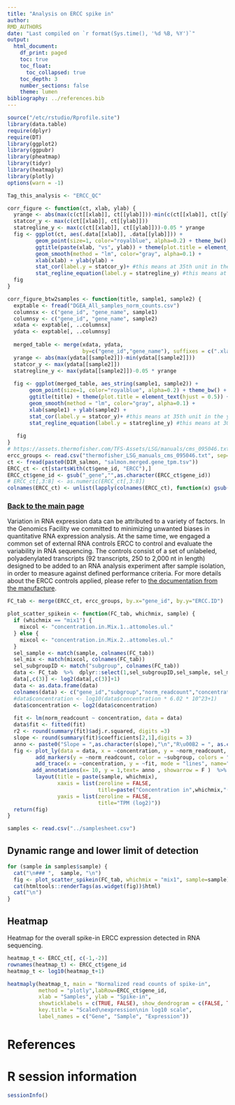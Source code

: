 ```yaml
---
title: "Analysis on ERCC spike in"
author:
RMD_AUTHORS
date: "Last compiled on `r format(Sys.time(), '%d %B, %Y')`"
output:
  html_document:
    df_print: paged
    toc: true
    toc_float:
      toc_collapsed: true
    toc_depth: 3
    number_sections: false
    theme: lumen
bibliography: ../references.bib
---
```


```r
source("/etc/rstudio/Rprofile.site")
library(data.table)
require(dplyr)
require(DT)
library(ggplot2)
library(ggpubr)
library(pheatmap)
library(tidyr)
library(heatmaply)
library(plotly)
options(warn = -1)

Tag_this_analysis <- "ERCC_QC"

corr_figure <- function(ct, xlab, ylab) {
  yrange <- abs(max(c(ct[[xlab]], ct[[ylab]]))-min(c(ct[[xlab]], ct[[ylab]])))
  statcor_y <- max(c(ct[[xlab]], ct[[ylab]]))
  statregline_y <- max(c(ct[[xlab]], ct[[ylab]]))-0.05 * yrange
  fig <- ggplot(ct, aes(.data[[xlab]], .data[[ylab]])) +
         geom_point(size=1, color="royalblue", alpha=0.2) + theme_bw() +
         ggtitle(paste(xlab, "vs", ylab)) + theme(plot.title = element_text(hjust = 0.5)) +
         geom_smooth(method = "lm", color="gray", alpha=0.1) +
         xlab(xlab) + ylab(ylab) +
         stat_cor(label.y = statcor_y)+ #this means at 35th unit in the y axis, the r squared and p value will be shown
         stat_regline_equation(label.y = statregline_y) #this means at 30th unit regresion line equation will be shown
  fig
}

corr_figure_btw2samples <- function(title, sample1, sample2) {
  exptable <- fread("DGEA_All_samples_norm_counts.csv")
  columnsx <- c("gene_id", "gene_name", sample1)
  columnsy <- c("gene_id", "gene_name", sample2)
  xdata <- exptable[, ..columnsx]
  ydata <- exptable[, ..columnsy]
  
  merged_table <- merge(xdata, ydata,
                        by=c("gene_id","gene_name"), suffixes = c(".xlab", ".ylab"))
  yrange <- abs(max(ydata[[sample2]])-min(ydata[[sample2]]))
  statcor_y <- max(ydata[[sample2]])
  statregline_y <- max(ydata[[sample2]])-0.05 * yrange
  
  fig <- ggplot(merged_table, aes_string(sample1, sample2)) +
       geom_point(size=1, color="royalblue", alpha=0.2) + theme_bw() +
       ggtitle(title) + theme(plot.title = element_text(hjust = 0.5)) +
       geom_smooth(method = "lm", color="gray", alpha=0.1) +
       xlab(sample1) + ylab(sample2) +
       stat_cor(label.y = statcor_y)+ #this means at 35th unit in the y axis, the r squared and p value will be shown
       stat_regline_equation(label.y = statregline_y) #this means at 30th unit regresion line equation will be shown
  
   fig
}
# https://assets.thermofisher.com/TFS-Assets/LSG/manuals/cms_095046.txt
ercc_groups <- read.csv("thermofisher_LSG_manuals_cms_095046.txt", sep="\t")
ct <- fread(paste0(DIR_salmon, "salmon.merged.gene_tpm.tsv"))
ERCC_ct <- ct[startsWith(ct$gene_id, "ERCC"),]
ERCC_ct$gene_id <- gsub("_gene","",as.character(ERCC_ct$gene_id))
# ERCC_ct[,3:8] <- as.numeric(ERCC_ct[,3:8])
colnames(ERCC_ct) <- unlist(lapply(colnames(ERCC_ct), function(x) gsub("^X0","",x)))
```

### [Back to the main page](../Analysis_Report_RNAseq.html)

Variation in RNA expression data can be attributed to a variety of factors. In the Genomics Facility we committed to minimizing unwanted biases in quantitative RNA expression analysis. At the same time, we engaged a common set of external RNA controls  ERCC to control and evaluate the variability in RNA sequencing. The controls consist of a set of unlabeled, polyadenylated transcripts (92 transcripts, 250 to 2,000 nt in length) designed to be added to an RNA analysis experiment after sample isolation, in order to measure against defined performance criteria. For more details about the ERCC controls applied, please refer to [the documentation from the manufacture](https://www.thermofisher.com/order/catalog/product/4456739).

```r
FC_tab <- merge(ERCC_ct, ercc_groups, by.x="gene_id", by.y="ERCC.ID")

plot_scatter_spikein <- function(FC_tab, whichmix, sample) {
  if (whichmix == "mix1") {
    mixcol <- "concentration.in.Mix.1..attomoles.ul."
  } else {
    mixcol <- "concentration.in.Mix.2..attomoles.ul."
  }
  sel_sample <- match(sample, colnames(FC_tab))
  sel_mix <- match(mixcol, colnames(FC_tab))
  sel_subgroupID <- match("subgroup", colnames(FC_tab))
  data <- FC_tab  %>%  dplyr::select(1,sel_subgroupID,sel_sample, sel_mix)
  data[,c(3)] <- log2(data[,c(3)]+1)
  data <- as.data.frame(data)
  colnames(data) <- c("gene_id","subgroup","norm_readcount","concentration")
  #data$concentration <- log10(data$concentration * 6.02 * 10^23+1)
  data$concentration <- log2(data$concentration)
  
  fit <- lm(norm_readcount ~ concentration, data = data)
  data$fit <- fitted(fit)
  r2 <- round(summary(fit)$adj.r.squared, digits =3)
  slope <- round(summary(fit)$coefficients[2,1],digits = 3)
  anno <- paste0("Slope = ",as.character(slope),"\n","R\u00B2 = ", as.character(r2))
  fig <- plot_ly(data = data, x = ~concentration, y = ~norm_readcount,  mode = "markers") %>%
         add_markers(y = ~norm_readcount, color = ~subgroup, colors = "Set1", text=~gene_id) %>% 
         add_trace(x = ~concentration, y = ~fit, mode = "lines", name="Regression", color="organge") %>%
        add_annotations(x= 10, y = 1,text= anno , showarrow = F )  %>%
         layout(title = paste(sample, whichmix),
                xaxis = list(zeroline = FALSE,
                             title=paste("Concentration in",whichmix,"(log2pM)")),
                yaxis = list(zeroline = FALSE,
                             title="TPM (log2)"))
  return(fig)
}

```

```r
samples <- read.csv("../samplesheet.csv")
```

## Dynamic range and lower limit of detection {.tabset}

```r
for (sample in samples$sample) {
  cat("\n### ",  sample, "\n")
  fig <- plot_scatter_spikein(FC_tab, whichmix = "mix1", sample=sample)
  cat(htmltools::renderTags(as.widget(fig))$html)
  cat("\n")
}
```

<!-- ### SampleA -->

<!-- ```{r, echo=FALSE, results="asis", warning=FALSE, message=FALSE, dpi=600, fig.width=1.2, fig.height=1} -->
<!-- plot_scatter_spikein(FC_tab, whichmix = "mix1", sample="SampleA") -->
<!-- ``` -->

<!-- ## Ratios between Mix 1 and Mix 2 {.tabset} -->

<!-- ```{r, echo=FALSE, results="asis", warning=FALSE, message=FALSE, dpi=600, fig.width=1.5, fig.height=1} -->
<!-- # FC_tab[,3:11] <- FC_tab[,3:11]+1
# FC_tab$FC_3 <- FC_tab$Skull_3/FC_tab$Ulna_3
# FC_tab$FC_4 <- FC_tab$Skull_4/FC_tab$Ulna_4
# FC_tab$FC_5 <- FC_tab$Skull_5/FC_tab$Ulna_5
# FC_tab$FC_6 <- FC_tab$Skull_6/FC_tab$Ulna_6

# data_long <- FC_tab[,c(1,17, 18, 19, 20)] %>% pivot_longer(cols=c('FC_3', 'FC_4', 'FC_5', 'FC_6'),
#                     names_to='Group',
#                     values_to='FC')
# data_long$subgroup <- ercc_groups$subgroup[match(data_long$gene_id, ercc_groups$ERCC.ID)]
# data_long$expectedFC <- ercc_groups$expected.fold.change.ratio[match(data_long$gene_id, ercc_groups$ERCC.ID)]
# 
# write.table(FC_tab[,c("gene_id","subgroup",
#                       "concentration.in.Mix.1..attomoles.ul.","concentration.in.Mix.2..attomoles.ul.",
#                       "expected.fold.change.ratio","log2.Mix.1.Mix.2.",'FC_3', 'FC_4', 'FC_5', 'FC_6')],file = "ERCC_FC_table.csv") -->

<!-- plotratio <- function(data) { -->
<!--   fig <- plot_ly(data = data, x = ~expectedFC, y = ~FC, color = ~subgroup, colors = "Set1", symbol=~Group, text=~gene_id) -->

<!--   fig %>% -->
<!--     layout(shapes = list(list( -->
<!--       type = "line",  -->
<!--       x0 = 0,  -->
<!--       x1 = 4,  -->
<!--       xref = "x", -->
<!--       y0 = 0,  -->
<!--       y1 = 4,  -->
<!--       yref = "y", -->
<!--       line = list(color = "royalblue") -->
<!--     )), -->
<!--     yaxis = list(range = c(0,16))) -->

<!-- } -->
<!-- ``` -->


<!-- ```{r, echo=FALSE, results="asis", warning=FALSE, message=FALSE, dpi=600, fig.width=1.5, fig.height=1} -->
<!-- plotratio(data_long) -->
<!-- ``` -->


<!-- ### NEB11 -->

<!-- ```{r, echo=FALSE, results="asis", warning=FALSE, message=FALSE, dpi=600, fig.width=1.5, fig.height=1} -->
<!-- sel_data <- data_long[data_long$Group=="FC_NEB11",] -->
<!-- plotratio(sel_data) -->
<!-- ``` -->


## Heatmap

Heatmap for the overall spike-in ERCC expression detected in RNA sequencing.

```r
heatmap_t <- ERCC_ct[, c(-1,-2)]
rownames(heatmap_t) <- ERCC_ct$gene_id
heatmap_t <- log10(heatmap_t+1)

heatmaply(heatmap_t, main = "Normalized read counts of spike-in",
          method = "plotly",labRow=ERCC_ct$gene_id,
          xlab = "Samples", ylab = "Spike-in",
          showticklabels = c(TRUE, FALSE), show_dendrogram = c(FALSE, TRUE),
          key.title = "Scaled\nexpression\nin log10 scale",
          label_names = c("Gene", "Sample", "Expression"))

```

<!-- According to the above heatmap, mix 1 (added to H889) and mix 2 (added to H891) are clustered properly. -->

<!-- # Correlation of H889 (Mix1) {.tabset} -->

<!-- ## NEB11 vs NEB12 -->

<!-- ```{r, echo=FALSE, results="asis", warning=FALSE, message=FALSE, dpi=600, fig.width=4, fig.height=4} -->
<!-- corr_figure(ct=heatmap_t, xlab="NEB11_H889", ylab="NEB12_H889") -->
<!-- ``` -->


<!-- # Correlation of H891 (Mix 2){.tabset} -->

<!-- ## NEB11 vs NEB12 -->

<!-- ```{r, echo=FALSE, results="asis", warning=FALSE, message=FALSE, dpi=600, fig.width=4, fig.height=4} -->
<!-- corr_figure(ct=heatmap_t, xlab="NEB11_H891", ylab="NEB12_H891") -->
<!-- ``` -->


# References

::: {#refs}
:::

# R session information

```r
sessionInfo()
```